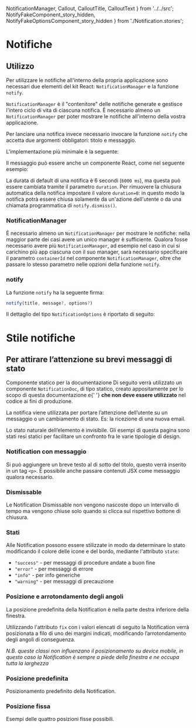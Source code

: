   NotificationManager,
  Callout,
  CalloutTitle,
  CalloutText
} from '../../src';
  NotifyFakeComponent_story_hidden,
  NotifyFakeOptionsComponent_story_hidden
} from './Notification.stories';

<Meta title='Documentazione/Componenti/Notifiche' />

# Notifiche

## Utilizzo

Per utilizzare le notifiche all'interno della propria applicazione sono necessari due elementi del kit React: `NotificationManager` e la funzione `notify`.

`NotificationManager` è il "contenitore" delle notifiche generate e gestisce l'intero ciclo di vita di ciascuna notifica. È necessario almeno un `NotificationManager` per poter mostrare le notifiche all'interno della vostra applicazione.

Per lanciare una notifica invece necessario invocare la funzione `notify` che accetta due argomenti obbligatori: titolo e messaggio.

L'implementazione più minimale è la seguente:

<Canvas>
  <Story id='componenti-notification--esempio-interattivo-story-hidden' />
</Canvas>

Il messaggio può essere anche un componente React, come nel seguente esempio:

<Canvas>
  <Story id='componenti-notification--esempio-interattivo-advanced-story-hidden' />
</Canvas>

La durata di default di una notifica è 6 secondi (`6000 ms`), ma questa può essere cambiata tramite il parametro `duration`. Per rimuovere la chiusura automatica della notifica impostare il valore `duration=0`: in questo modo la notifica potrà essere chiusa solamente da un'azione dell'utente o da una chiamata programmatica di `notify.dismiss()`.

### NotificationManager

È necessario almeno un `NotificationManager` per mostrare le notifiche: nella maggior parte dei casi avere un unico manager è sufficiente.
Qualora fosse necessario avere più `NotificationManager`, ad esempio nel caso in cui si carichino più app ciascuna con il suo manager, sarà necessario specificare il parametro `containerId` nel componente `NotificationManager`, oltre che passare lo stesso parametro nelle opzioni della funzione `notify`.

<ArgsTable of={NotificationManager} />

### notify

La funzione `notify` ha la seguente firma:

```typescript
notify(title, message?, options?)
```

<ArgsTable of={NotifyFakeComponent_story_hidden} />

Il dettaglio del tipo `NotificationOptions` è riportato di seguito:

<ArgsTable of={NotifyFakeOptionsComponent_story_hidden} />

# Stile notifiche

## Per attirare l’attenzione su brevi messaggi di stato

<div className='docs'>
  <Callout color='warning'>
    <CalloutTitle>Componente statico per la documentazione</CalloutTitle>
    <CalloutText>
      Di seguito verrà utilizzato un componente <code>NotificationDoc</code>, di
      tipo statico, creato appositamente per lo scopo di questa documentazione e{' '}
      <strong>che non deve essere utilizzato</strong> nel codice ai fini di
      produzione.
    </CalloutText>
  </Callout>
</div>

La notifica viene utilizzata per portare l’attenzione dell’utente su un messaggio o un cambiamento di stato. Es: la ricezione di una nuova email.

Lo stato naturale dell’elemento è invisibile. Gli esempi di questa pagina sono stati resi statici per facilitare un confronto fra le varie tipologie di design.

<Canvas>
  <Story id='componenti-notification--example' />
</Canvas>

### Notification con messaggio

Si può aggiungere un breve testo al di sotto del titolo, questo verrà inserito in un tag <code>&lt;p&gt;</code>.
È possibile anche passare contenuti JSX come messaggio qualora necessario.

<Canvas>
  <Story id='componenti-notification--notification-with-message-static' />
</Canvas>

### Dismissable

Le Notification Dismissable non vengono nascoste dopo un intervallo di tempo ma vengono chiuse solo quando si clicca sul rispettivo bottone di chiusura.

<Canvas>
  <Story id='componenti-notification--dismissable' />
</Canvas>

### Stati

Alle Notification possono essere stilizzate in modo da determinare lo stato modificando il colore delle icone e del bordo, mediante l'attributo `state`:

- `"success"` - per messaggi di procedure andate a buon fine
- `"error"` - per messaggi di errore
- `"info"` - per info generiche
- `"warning"` - per messaggi di precauzione

<Canvas>
  <Story id='componenti-notification--states' />
</Canvas>

### Posizione e arrotondamento degli angoli

La posizione predefinita della Notification è nella parte destra inferiore della finestra.

Utilizzando l'attributo `fix` con i valori elencati di seguito la Notification verrà posizionata a filo di uno dei margini indicati, modificando l’arrotondamento degli angoli di conseguenza.

_N.B. queste classi non influenzano il posizionamento su device mobile, in questo caso la Notification è sempre a piede della finestra e ne occupa tutta la larghezza_

<Canvas>
  <Story id='componenti-notification--rounding-of-corners' />
</Canvas>

### Posizione predefinita

Posizionamento predefinito della Notification.

<Canvas>
  <Story id='componenti-notification--default-location' />
</Canvas>

### Posizione fissa

Esempi delle quattro posizioni fisse possibili.

<Canvas>
  <Story id='componenti-notification--fixed-positions' />
</Canvas>
